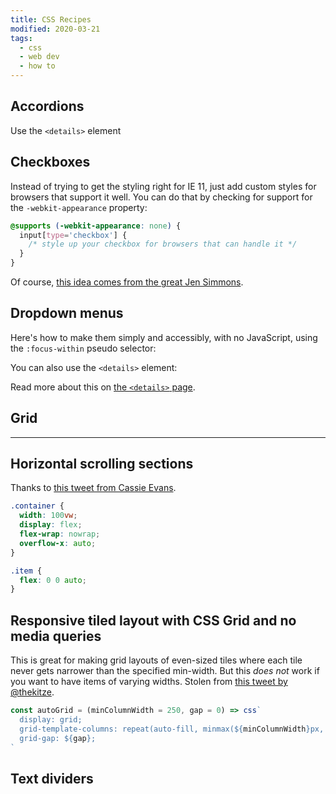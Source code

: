 ```yaml
---
title: CSS Recipes
modified: 2020-03-21
tags:
  - css
  - web dev
  - how to
---
```


## Accordions

Use the `<details>` element

<Bookmark url='https://css-tricks.com/quick-reminder-that-details-summary-is-the-easiest-way-ever-to-make-an-accordion/' />

## Checkboxes

Instead of trying to get the styling right for IE 11, just add custom styles for browsers that support it well. You can do that by checking for support for the `-webkit-appearance` property:

```css
@supports (-webkit-appearance: none) {
  input[type='checkbox'] {
    /* style up your checkbox for browsers that can handle it */
  }
}
```

Of course, [this idea comes from the great Jen Simmons](https://twitter.com/jensimmons/status/1162106783642595328).

## Dropdown menus

Here's how to make them simply and accessibly, with no JavaScript, using the `:focus-within` pseudo selector:

<Bookmark url='https://css-tricks.com/solved-with-css-dropdown-menus' />

You can also use the `<details>` element:

<Bookmark url='https://css-tricks.com/using-details-for-menus-and-dialogs-is-an-interesting-idea/' />

Read more about this on [the `<details>` page](/notes/details-element).

## Grid

<Tweet url='https://twitter.com/tjholowaychuk/status/1150741110886735872' />

<Bookmark url='https://css-tricks.com/responsive-grid-magazine-layout-in-just-20-lines-of-css/' />

<Bookmark url='https://css-tricks.com/a-responsive-grid-layout-with-no-media-queries/' />

---

<Bookmark url='https://bricampgomez.com/blog/how-to-overlap-images-in-css' />

## Horizontal scrolling sections

Thanks to [this tweet from Cassie Evans](https://twitter.com/cassiecodes/status/1094984738480316416).

```css
.container {
  width: 100vw;
  display: flex;
  flex-wrap: nowrap;
  overflow-x: auto;
}

.item {
  flex: 0 0 auto;
}
```

<Bookmark url='https://www.chenhuijing.com/blog/flexbox-and-padding' />

## Responsive tiled layout with CSS Grid and no media queries

This is great for making grid layouts of even-sized tiles where each tile never gets narrower than the specified min-width. But this _does not_ work if you want to have items of varying widths. Stolen from [this tweet by @thekitze](https://twitter.com/thekitze/status/1131821007629692929).

```js
const autoGrid = (minColumnWidth = 250, gap = 0) => css`
  display: grid;
  grid-template-columns: repeat(auto-fill, minmax(${minColumnWidth}px, 1fr));
  grid-gap: ${gap};
`
```

## Text dividers

<Tweet url='https://twitter.com/CodyWebHouse/status/1233058458297143296' />
